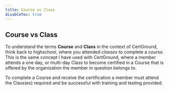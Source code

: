 ```yaml
---
title: Course vs Class
disableToc: true
---
```


## Course vs Class

To understand the terms **Course** and **Class** in the context of CertGround, think back to highschool, where you attended _classes_ to complete a _course_. This is the same concept I have used with CertGround, where a member attends a one day, or multi-day Class to become certified in a Course that is offered by the organization the member in question belongs to.

To complete a Course and receive the certification a member must attend the Class(es) required and be successful with training and testing provided.
